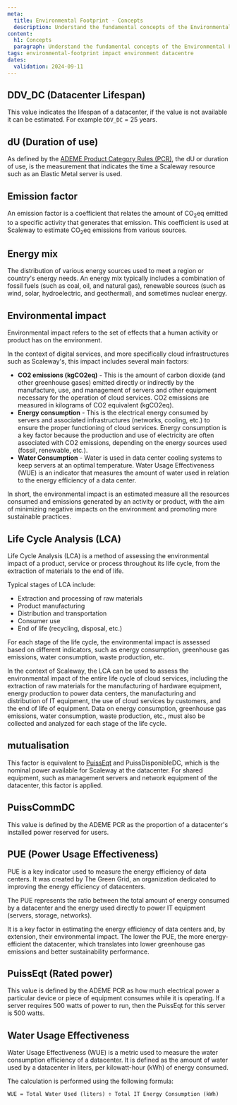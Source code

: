 ```yaml
---
meta:
  title: Environmental Footprint - Concepts
  description: Understand the fundamental concepts of the Environmental Footprint calculator at Scaleway.
content:
  h1: Concepts
  paragraph: Understand the fundamental concepts of the Environmental Footprint calculator at Scaleway.
tags: environmental-footprint impact environment datacentre
dates:
  validation: 2024-09-11
---
```


## DDV_DC (Datacenter Lifespan)

This value indicates the lifespan of a datacenter, if the value is not available it can be estimated. For example `DDV_DC` = 25 years.

## dU (Duration of use)

As defined by the [ADEME Product Category Rules (PCR)](https://librairie.ademe.fr/produire-autrement/6105-methodological-standard-for-the-environmental-assessment-of-datacenter-it-hosting-services-and-cloud-services.html), the dU or duration of use, is the measurement that indicates the time a Scaleway resource such as an Elastic Metal server is used.

## Emission factor

An emission factor is a coefficient that relates the amount of CO<sub>2</sub>eq emitted to a specific activity that generates that emission.
This coefficient is used at Scaleway to estimate CO<sub>2</sub>eq emissions from various sources.

## Energy mix

The distribution of various energy sources used to meet a region or country's energy needs. An energy mix typically includes a combination of fossil fuels (such as coal, oil, and natural gas), renewable sources (such as wind, solar, hydroelectric, and geothermal), and sometimes nuclear energy.

## Environmental impact

Environmental impact refers to the set of effects that a human activity or product has on the environment.

In the context of digital services, and more specifically cloud infrastructures such as Scaleway's, this impact includes several main factors:

  - **CO2 emissions (kgCO2eq)** - This is the amount of carbon dioxide (and other greenhouse gases) emitted directly or indirectly by the manufacture, use, and management of servers and other equipment necessary for the operation of cloud services. CO2 emissions are measured in kilograms of CO2 equivalent (kgCO2eq).
  - **Energy consumption** - This is the electrical energy consumed by servers and associated infrastructures (networks, cooling, etc.) to ensure the proper functioning of cloud services. Energy consumption is a key factor because the production and use of electricity are often associated with CO2 emissions, depending on the energy sources used (fossil, renewable, etc.).
  - **Water Consumption** - Water is used in data center cooling systems to keep servers at an optimal temperature. Water Usage Effectiveness (WUE) is an indicator that measures the amount of water used in relation to the energy efficiency of a data center.

In short, the environmental impact is an estimated measure all the resources consumed and emissions generated by an activity or product, with the aim of minimizing negative impacts on the environment and promoting more sustainable practices.

## Life Cycle Analysis (LCA)
Life Cycle Analysis (LCA) is a method of assessing the environmental impact of a product, service or process throughout its life cycle, from the extraction of materials to the end of life.

Typical stages of LCA include:
  - Extraction and processing of raw materials
  - Product manufacturing
  - Distribution and transportation
  - Consumer use
  - End of life (recycling, disposal, etc.)

For each stage of the life cycle, the environmental impact is assessed based on different indicators, such as energy consumption, greenhouse gas emissions, water consumption, waste production, etc.

In the context of Scaleway, the LCA can be used to assess the environmental impact of the entire life cycle of cloud services, including the extraction of raw materials for the manufacturing of hardware equipment, energy production to power data centers, the manufacturing and distribution of IT equipment, the use of cloud services by customers, and the end of life of equipment. Data on energy consumption, greenhouse gas emissions, water consumption, waste production, etc., must also be collected and analyzed for each stage of the life cycle.

## mutualisation

This  factor  is  equivalent to  [PuissEqt](/environmental-footprint/environmental-footprint/concepts/#puisseqt-rated-power) and PuissDisponibleDC, which is the nominal power available for Scaleway at the datacenter. For  shared  equipment, such as management  servers  and  network  equipment  of  the  datacenter,  this  factor  is  applied.

## PuissCommDC

This value is defined by the ADEME PCR as the proportion of a datacenter's installed power reserved for users.

## PUE (Power Usage Effectiveness)

PUE is a key indicator used to measure the energy efficiency of data centers. It was created by The Green Grid, an organization dedicated to improving the energy efficiency of datacenters.

The PUE represents the ratio between the total amount of energy consumed by a datacenter and the energy used directly to power IT equipment (servers, storage, networks).

It is a key factor in estimating the energy efficiency of data centers and, by extension, their environmental impact. The lower the PUE, the more energy-efficient the datacenter, which translates into lower greenhouse gas emissions and better sustainability performance.

## PuissEqt (Rated power)

This value is defined by the ADEME PCR as how much electrical power a particular device or piece of equipment consumes while it is operating. If a server requires 500 watts of power to run, then the PuissEqt for this server is 500 watts.

## Water Usage Effectiveness

Water Usage Effectiveness (WUE) is a metric used to measure the water consumption efficiency of a datacenter. It is defined as the amount of water used by a datacenter in liters, per kilowatt-hour (kWh) of energy consumed.

The calculation is performed using the following formula:

```
WUE = Total Water Used (liters) ÷ Total IT Energy Consumption (kWh)​
```
